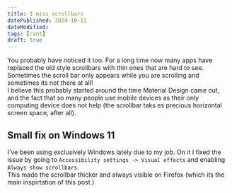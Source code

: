 ```yaml
---
title: I miss scrollbars
datePublished: 2024-10-11
dateModified: 
tags: [rant]
draft: true
---
```


You probably have noticed it too. For a long time now many apps have replaced the old style scrollbars with thin
ones that are hard to see. Sometimes the scroll bar only appears while you are scrolling and sometimes its not there at all!  
I believe this probably started around the time Material Design came out, and the fact that so many people use mobile devices as their 
only computing device does not help (the scrollbar taks es precious horizontal screen space, after all).  

## Small fix on Windows 11

I've been using exclusively Windows lately due to my job. On it I fixed the issue by going to `Accessibility settings -> Visual effects`
and enabling `Always show scrollbars`.  
This made the scrollbar thicker and always visible on Firefox (which its the main inspirtation of this post.)